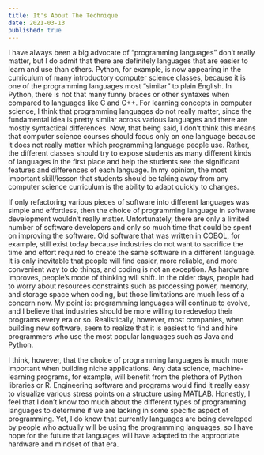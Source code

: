```yaml
---
title: It's About The Technique
date: 2021-03-13
published: true
---
```


I have always been a big advocate of “programming languages” don’t really matter, but I do admit that there are definitely languages that are easier to learn and use than others. Python, for example, is now appearing in the curriculum of many introductory computer science classes, because it is one of the programming languages most “similar” to plain English. In Python, there is not that many funny braces or other syntaxes when compared to languages like C and C++. 
For learning concepts in computer science, I think that programming languages do not really matter, since the fundamental idea is pretty similar across various languages and there are mostly syntactical differences. Now, that being said, I don’t think this means that computer science courses should focus only on one language because it does not really matter which programming language people use. Rather, the different classes should try to expose students as many different kinds of languages in the first place and help the students see the significant features and differences of each language. In my opinion, the most important skill/lesson that students should be taking away from any computer science curriculum is the ability to adapt quickly to changes.

If only refactoring various pieces of software into different languages was simple and effortless, then the choice of programming language in software development wouldn’t really matter. Unfortunately, there are only a limited number of software developers and only so much time that could be spent on improving the software. Old software that was written in COBOL, for example, still exist today because industries do not want to sacrifice the time and effort required to create the same software in a different language. It is only inevitable that people will find easier, more reliable, and more convenient way to do things, and coding is not an exception. As hardware improves, people’s mode of thinking will shift. In the older days, people had to worry about resources constraints such as processing power, memory, and storage space when coding, but those limitations are much less of a concern now. My point is: programming languages will continue to evolve, and I believe that industries should be more willing to redevelop their programs every era or so. Realistically, however, most companies, when building new software, seem to realize that it is easiest to find and hire programmers who use the most popular languages such as Java and Python.

I think, however, that the choice of programming languages is much more important when building niche applications. Any data science, machine-learning programs, for example, will benefit from the plethora of Python libraries or R. Engineering software and programs would find it really easy to visualize various stress points on a structure using MATLAB. Honestly, I feel that I don’t know too much about the different types of programming languages to determine if we are lacking in some specific aspect of programming. Yet, I do know that currently languages are being developed by people who actually will be using the programming languages, so I have hope for the future that languages will have adapted to the appropriate hardware and mindset of that era.
